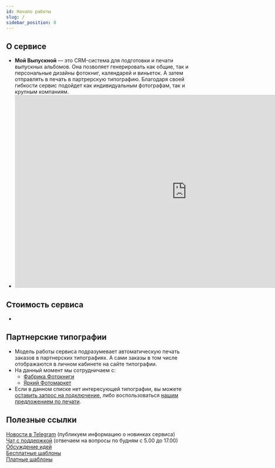```yaml
---
id: Начало работы
slug: /
sidebar_position: 0
---
```


<head>
    <meta name="algolia-site-verification"  content="883CEE3E291C7AD9" />
</head>


## О сервисе
* **Мой Выпускной** — это CRM-система для подготовки и печати выпускных альбомов. Она позволяет генерировать как общие, так и персональные дизайны фотокниг, календарей и виньеток. А затем отправлять в печать в партрерскую типографию. Благодаря своей гибкости сервис подойдет как индивидуальным фотографам, так и крупным компаниям.
* <iframe width="934" height="525" src="https://rutube.ru/play/embed/1ca665e3b66486a342dc831356c80a13/?p=null" frameBorder="0" allow="clipboard-write; autoplay" webkitAllowFullScreen mozallowfullscreen allowFullScreen></iframe>

## Стоимость сервиса
* <MainCalculator />

## Партнерские типографии
* Модель работы сервиса подразумевает автоматическую печать заказов в партнерских типографиях. А сами заказы в том числе отображаются в личном кабинете на сайте типографии.
* На данный момент мы сотрудничаем с:
    + [Фабрика Фотокниги](https://online.fabrika-fotoknigi.com/)
    + [Яркий Фотомаркет](https://foto-one.com/)
* Если в данном списке нет интересующей типографии, вы можете [оставить запрос на подключение](https://t.me/victor_tsk), либо воспользоваться [нашим предложением по печати](https://moyvipusknoy.ru/price).

## Полезные ссылки
[Новости в Telegram](https://t.me/moyvipusknoy_news) (публикуем информацию о новинках сервиса)<br/>
[Чат с поддержкой](https://t.me/moyvypusknoy-support) (отвечаем на вопросы по будням с 5.00 до 17.00)<br/>
[Обсуждение идей](https://t.me/moyvipusknoy)<br/>
[Бесплатные шаблоны](/general/free-templates)<br/>
[Платные шаблоны](/general/third-party-templates)<br/>
